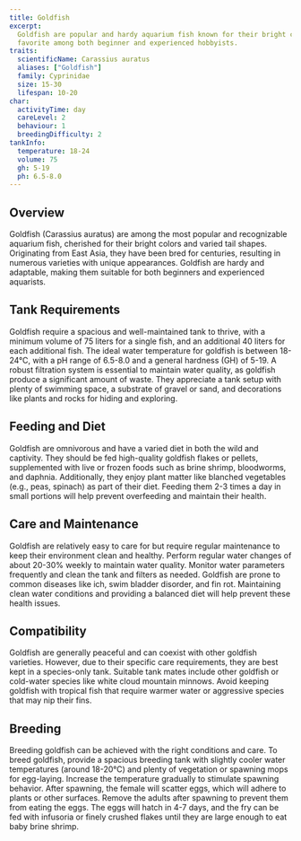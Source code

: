 ```yaml
---
title: Goldfish
excerpt:
  Goldfish are popular and hardy aquarium fish known for their bright colors and varied tail shapes, making them a
  favorite among both beginner and experienced hobbyists.
traits:
  scientificName: Carassius auratus
  aliases: ["Goldfish"]
  family: Cyprinidae
  size: 15-30
  lifespan: 10-20
char:
  activityTime: day
  careLevel: 2
  behaviour: 1
  breedingDifficulty: 2
tankInfo:
  temperature: 18-24
  volume: 75
  gh: 5-19
  ph: 6.5-8.0
---
```


## Overview

Goldfish (Carassius auratus) are among the most popular and recognizable aquarium fish, cherished for their bright
colors and varied tail shapes. Originating from East Asia, they have been bred for centuries, resulting in numerous
varieties with unique appearances. Goldfish are hardy and adaptable, making them suitable for both beginners and
experienced aquarists.

## Tank Requirements

Goldfish require a spacious and well-maintained tank to thrive, with a minimum volume of 75 liters for a single fish,
and an additional 40 liters for each additional fish. The ideal water temperature for goldfish is between 18-24°C, with
a pH range of 6.5-8.0 and a general hardness (GH) of 5-19. A robust filtration system is essential to maintain water
quality, as goldfish produce a significant amount of waste. They appreciate a tank setup with plenty of swimming space,
a substrate of gravel or sand, and decorations like plants and rocks for hiding and exploring.

## Feeding and Diet

Goldfish are omnivorous and have a varied diet in both the wild and captivity. They should be fed high-quality goldfish
flakes or pellets, supplemented with live or frozen foods such as brine shrimp, bloodworms, and daphnia. Additionally,
they enjoy plant matter like blanched vegetables (e.g., peas, spinach) as part of their diet. Feeding them 2-3 times a
day in small portions will help prevent overfeeding and maintain their health.

## Care and Maintenance

Goldfish are relatively easy to care for but require regular maintenance to keep their environment clean and healthy.
Perform regular water changes of about 20-30% weekly to maintain water quality. Monitor water parameters frequently and
clean the tank and filters as needed. Goldfish are prone to common diseases like ich, swim bladder disorder, and fin
rot. Maintaining clean water conditions and providing a balanced diet will help prevent these health issues.

## Compatibility

Goldfish are generally peaceful and can coexist with other goldfish varieties. However, due to their specific care
requirements, they are best kept in a species-only tank. Suitable tank mates include other goldfish or cold-water
species like white cloud mountain minnows. Avoid keeping goldfish with tropical fish that require warmer water or
aggressive species that may nip their fins.

## Breeding

Breeding goldfish can be achieved with the right conditions and care. To breed goldfish, provide a spacious breeding
tank with slightly cooler water temperatures (around 18-20°C) and plenty of vegetation or spawning mops for egg-laying.
Increase the temperature gradually to stimulate spawning behavior. After spawning, the female will scatter eggs, which
will adhere to plants or other surfaces. Remove the adults after spawning to prevent them from eating the eggs. The eggs
will hatch in 4-7 days, and the fry can be fed with infusoria or finely crushed flakes until they are large enough to
eat baby brine shrimp.

